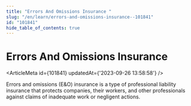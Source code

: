 ```yaml
---
title: "Errors And Omissions Insurance "
slug: "/en/learn/errors-and-omissions-insurance--101841"
id: "101841"
hide_table_of_contents: true
---
```



# Errors And Omissions Insurance 

<ArticleMeta id={101841} updatedAt={'2023-09-26 13:58:58'} />
<div className='border-solid border-b border-t-0 my-4 border-[var(--ifm-color-gray-300)]' />

Errors and omissions (E&O) insurance is a type of professional liability insurance that protects companies, their workers, and other professionals against claims of inadequate work or negligent actions.
